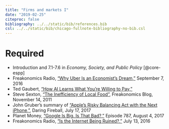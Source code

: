 ```yaml
---
title: "Firms and markets I"
date: "2019-02-25"
citeproc: false
bibliography: ../../static/bib/references.bib
csl: ../../static/bib/chicago-fullnote-bibliography-no-bib.csl
---
```


# Required

- <i class="fas fa-book"></i> Introduction and 7.1-7.6 in *Economy, Society, and Public Policy* [@core-espp]
- <i class="fas fa-podcast"></i> Freakonomics Radio, ["Why Uber Is an Economist's Dream,"](http://freakonomics.com/podcast/uber-economists-dream/) September 7, 2016
- <i class="fas fa-external-link-square-alt"></i> Ted Gaubert, ["How AI Learns What You're Willing to Pay,"](https://www.kdnuggets.com/2017/12/how-ai-learns-different-prices.html)
- <i class="fas fa-external-link-square-alt"></i> Steve Sexton, ["The Inefficiency of Local Food"](http://freakonomics.com/2011/11/14/the-inefficiency-of-local-food/), Freakonomics Blog, November 14, 2011
- <i class="fas fa-external-link-square-alt"></i> John Gruber's summary of ["Apple's Risky Balancing Act with the Next iPhone,"](https://daringfireball.net/linked/2017/07/17/iphone-2017-snell), Daring Fireball, July 17, 2017
- <i class="fas fa-podcast"></i> Planet Money, ["Google Is Big. Is That Bad?,"](https://www.npr.org/sections/money/2017/08/04/541643346/episode-787-google-is-big-is-that-bad) Episode 787, August 4, 2017
- <i class="fas fa-podcast"></i> Freakonomics Radio, ["Is the Internet Being Ruined?,"](http://freakonomics.com/podcast/internet/) July 13, 2016

